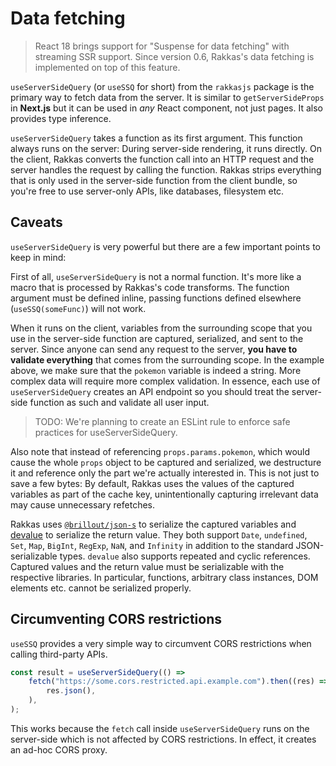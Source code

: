 
# Data fetching

> React 18 brings support for "Suspense for data fetching" with streaming SSR support. Since version 0.6, Rakkas's data fetching is implemented on top of this feature.

`useServerSideQuery` (or `useSSQ` for short) from the `rakkasjs` package is the primary way to fetch data from the server. It is similar to `getServerSideProps` in **Next.js** but it can be used in _any_ React component, not just pages. It also provides type inference.

`useServerSideQuery` takes a function as its first argument. This function always runs on the server: During server-side rendering, it runs directly. On the client, Rakkas converts the function call into an HTTP request and the server handles the request by calling the function. Rakkas strips everything that is only used in the server-side function from the client bundle, so you're free to use server-only APIs, like databases, filesystem etc.


<SampleViewer
	url="/examples/use-ssq/pikachu"
	code={useSSQExample}
	height="35em"
/>

## Caveats

`useServerSideQuery` is very powerful but there are a few important points to keep in mind:

First of all, `useServerSideQuery` is not a normal function. It's more like a macro that is processed by Rakkas's code transforms. The function argument must be defined inline, passing functions defined elsewhere (`useSSQ(someFunc)`) will not work.

When it runs on the client, variables from the surrounding scope that you use in the server-side function are captured, serialized, and sent to the server. Since anyone can send any request to the server, **you have to validate everything** that comes from the surrounding scope. In the example above, we make sure that the `pokemon` variable is indeed a string. More complex data will require more complex validation. In essence, each use of `useServerSideQuery` creates an API endpoint so you should treat the server-side function as such and validate all user input.

> TODO: We're planning to create an ESLint rule to enforce safe practices for useServerSideQuery.

<!-- TODO: Add a GitHub issue for safe useSSQ rule -->

Also note that instead of referencing `props.params.pokemon`, which would cause the whole `props` object to be captured and serialized, we destructure it and reference only the part we're actually interested in. This is not just to save a few bytes: By default, Rakkas uses the values of the captured variables as part of the cache key, unintentionally capturing irrelevant data may cause unnecessary refetches.

Rakkas uses [`@brillout/json-s`](https://github.com/brillout/json-s) to serialize the captured variables and [devalue](https://github.com/Rich-Harris/devalue) to serialize the return value. They both support `Date`, `undefined`, `Set`, `Map`, `BigInt`, `RegExp`, `NaN`, and `Infinity` in addition to the standard JSON-serializable types. `devalue` also supports repeated and cyclic references. Captured values and the return value must be serializable with the respective libraries. In particular, functions, arbitrary class instances, DOM elements etc. cannot be serialized properly.

## Circumventing CORS restrictions

`useSSQ` provides a very simple way to circumvent CORS restrictions when calling third-party APIs.

```ts
const result = useServerSideQuery(() =>
	fetch("https://some.cors.restricted.api.example.com").then((res) =>
		res.json(),
	),
);
```

This works because the `fetch` call inside `useServerSideQuery` runs on the server-side which is not affected by CORS restrictions. In effect, it creates an ad-hoc CORS proxy.
